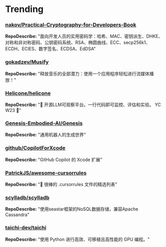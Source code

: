 
# Trending

### [nakov/Practical-Cryptography-for-Developers-Book](https://github.com/nakov/Practical-Cryptography-for-Developers-Book)
**RepoDescribe:** "面向开发人员的实用密码学：哈希、MAC、密钥派生、DHKE、对称和非对称密码、公钥密码系统、RSA、椭圆曲线、ECC、secp256k1、ECDH、ECIES、数字签名、ECDSA、EdDSA"
  

### [gokadzev/Musify](https://github.com/gokadzev/Musify)
**RepoDescribe:** "释放音乐的全部潜力：使用一个应用程序轻松进行流媒体播放！"
  

### [Helicone/helicone](https://github.com/Helicone/helicone)
**RepoDescribe:** "🧊 开源LLM可观察平台。一行代码即可监控、评估和实验。 YC W23 🍓"
  

### [Genesis-Embodied-AI/Genesis](https://github.com/Genesis-Embodied-AI/Genesis)
**RepoDescribe:** "通用机器人的生成世界"
  

### [github/CopilotForXcode](https://github.com/github/CopilotForXcode)
**RepoDescribe:** "GitHub Copilot 的 Xcode 扩展"
  

### [PatrickJS/awesome-cursorrules](https://github.com/PatrickJS/awesome-cursorrules)
**RepoDescribe:** "📄 很棒的 .cursorrules 文件的精选列表"
  

### [scylladb/scylladb](https://github.com/scylladb/scylladb)
**RepoDescribe:** "使用seastar框架的NoSQL数据存储，兼容Apache Cassandra"
  

### [taichi-dev/taichi](https://github.com/taichi-dev/taichi)
**RepoDescribe:** "使用 Python 进行高效、可移植且高性能的 GPU 编程。"
  